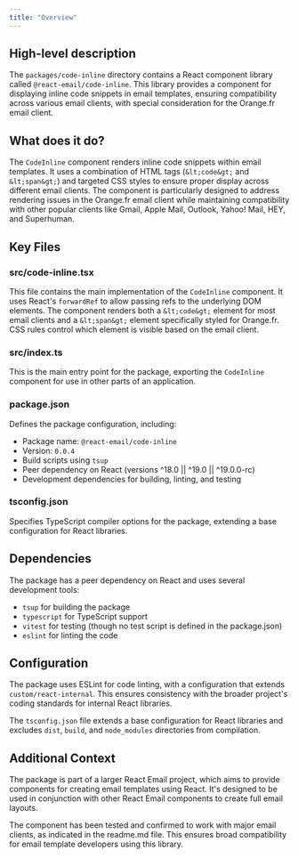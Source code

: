 ```yaml
---
title: "Overview"
---
```


## High-level description
The `packages/code-inline` directory contains a React component library called `@react-email/code-inline`. This library provides a component for displaying inline code snippets in email templates, ensuring compatibility across various email clients, with special consideration for the Orange.fr email client.

## What does it do?
The `CodeInline` component renders inline code snippets within email templates. It uses a combination of HTML tags (`&lt;code&gt;` and `&lt;span&gt;`) and targeted CSS styles to ensure proper display across different email clients. The component is particularly designed to address rendering issues in the Orange.fr email client while maintaining compatibility with other popular clients like Gmail, Apple Mail, Outlook, Yahoo! Mail, HEY, and Superhuman.

## Key Files

### src/code-inline.tsx
This file contains the main implementation of the `CodeInline` component. It uses React's `forwardRef` to allow passing refs to the underlying DOM elements. The component renders both a `&lt;code&gt;` element for most email clients and a `&lt;span&gt;` element specifically styled for Orange.fr. CSS rules control which element is visible based on the email client.

### src/index.ts
This is the main entry point for the package, exporting the `CodeInline` component for use in other parts of an application.

### package.json
Defines the package configuration, including:
- Package name: `@react-email/code-inline`
- Version: `0.0.4`
- Build scripts using `tsup`
- Peer dependency on React (versions ^18.0 || ^19.0 || ^19.0.0-rc)
- Development dependencies for building, linting, and testing

### tsconfig.json
Specifies TypeScript compiler options for the package, extending a base configuration for React libraries.

## Dependencies
The package has a peer dependency on React and uses several development tools:
- `tsup` for building the package
- `typescript` for TypeScript support
- `vitest` for testing (though no test script is defined in the package.json)
- `eslint` for linting the code

## Configuration
The package uses ESLint for code linting, with a configuration that extends `custom/react-internal`. This ensures consistency with the broader project's coding standards for internal React libraries.

The `tsconfig.json` file extends a base configuration for React libraries and excludes `dist`, `build`, and `node_modules` directories from compilation.

## Additional Context
The package is part of a larger React Email project, which aims to provide components for creating email templates using React. It's designed to be used in conjunction with other React Email components to create full email layouts.

The component has been tested and confirmed to work with major email clients, as indicated in the readme.md file. This ensures broad compatibility for email template developers using this library.